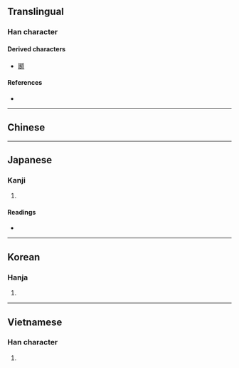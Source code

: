 {{character info/new}}
{{also|斵}}
==Translingual==

===Han character===
{{Han char|rn=69|rad=斤|as=10|sn=14|four=72121|canj=RMHML|ids=⿰𠁁斤}}

====Derived characters====
* [[鬭]]

====References====
* {{Han ref|kx=0480.180|dkj=13585|dj=0841.050|hdz=32027.100|uh=65B2|ud=26034|bh=E5C1|bd=58817}}

----

==Chinese==
{{zh-see|斫|v}}

----

==Japanese==

===Kanji===
{{ja-kanji|grade=|rs=斤10}}

# {{defn|lang=ja|sort=斤10}}

====Readings====
* {{ja-readings|on=[[たく]] (taku)|kun=[[きる]] (kiru)}}

----

==Korean==

===Hanja===
{{ko-hanja|hangeul=착|eumhun=|rv=chak|mr=ch'ak|y=chak}}

# {{defn|lang=ko|sort=斤10}}

----

==Vietnamese==

===Han character===
{{vi-readings|rs=斤10|hanviet=trác}}

# {{defn|vi|sort=斤10}}

{{cln|vi|Han tu}}